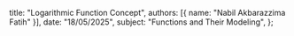   title: "Logarithmic Function Concept",
  authors: [{ name: "Nabil Akbarazzima Fatih" }],
  date: "18/05/2025",
  subject: "Functions and Their Modeling",
};
